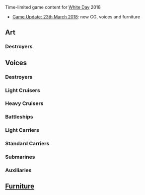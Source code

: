 Time-limited game content for [[wikipedia:White Day|White Day]] 2018
*[[Thread:653732|Game Update: 23th March 2018]]: new CG, voices and furniture
==Art==
===Destroyers===
{{SeasonalTOC|art=x|Oboro}}
{{SeasonalGallery|Oboro/Sasebo}}
==Voices==
{{SeasonalTOC|Mutsuki|Kisaragi|Shiratsuyu|Shigure|Murasame|Yuudachi|Hatsukaze|Maikaze|Fubuki|Shirayuki|Hatsuyuki|Satsuki|Fumizuki|Nagatsuki|Kikuzuki|Mikazuki|Mochizuki|Yayoi|Uzuki|Oboro|Akebono|Sazanami|Ushio|Akatsuki|Hibiki|Ikazuchi|Inazuma|Asashio|Ooshio|Michishio|Arashio|Arare|Kasumi|Kagerou|Shiranui|Kuroshio|Akigumo|Yuugumo|Makigumo|Naganami|Urakaze|Tanikaze|Hamakaze|Tokitsukaze|Teruzuki|Hatsuzuki|Takanami|Asashimo|Libeccio|Okinami|Kazagumo|Arashi|Hagikaze|Umikaze|Kawakaze|Yukikaze|Isokaze|Amatsukaze|Oyashio|Yamakaze|Kamikaze|Asakaze|Harukaze|Matsukaze|Minazuki|Fujinami|Uranami|Yuubari|Tenryuu|Tatsuta|Yura|Kinu|Abukuma|Agano|Noshiro|Yahagi|Sakawa|Natori|Myoukou|Nachi|Ashigara|Haguro|Maya|Choukai|Suzuya|Kumano|Mogami|Aoba|Takao|Atago|Tone|Chikuma|Mikuma|Kinugasa|Zara|Pola|Kongou|Hiei|Haruna|Kirishima|Nagato|Mutsu|Fusou|Yamashiro|Yamato|Musashi|Littorio|Roma|Warspite|Iowa|Shouhou|Houshou|Ryuujou|Chitose|Chiyoda|Zuihou|Ryuuhou|Akagi|Kaga|Shoukaku|Zuikaku|Katsuragi|Graf Zeppelin|I-19|I-168|I-58|I-8|Ro-500|Akashi|Akitsushima|Mizuho|Hayasui|Kashima|Destroyers=x}}
===Destroyers===
{{SeasonalQuotes|
{{SeasonalQuotesInclude|White Day 2015|Destroyers}}
{{SeasonalQuotesInclude|White Day 2016|Destroyers}}
{{SeasonalQuotesInclude|White Day 2017|Destroyers}}
}}
===Light Cruisers===
{{SeasonalQuotes|
{{SeasonalQuotesInclude|White Day 2015|Light Cruisers}}
{{SeasonalQuotesInclude|White Day 2016|Light Cruisers}}
{{SeasonalQuotesInclude|White Day 2017|Light Cruisers}}
}}
===Heavy Cruisers===
{{SeasonalQuotes|
{{SeasonalQuotesInclude|White Day 2015|Heavy Cruisers}}
{{SeasonalQuotesInclude|White Day 2016|Heavy Cruisers}}
{{SeasonalQuotesInclude|White Day 2017|Heavy Cruisers}}
}}
===Battleships===
{{SeasonalQuotes|
{{SeasonalQuotesInclude|White Day 2015|Battleships}}
{{SeasonalQuotesInclude|White Day 2016|Battleships}}
{{SeasonalQuotesInclude|White Day 2017|Battleships}}
}}
===Light Carriers===
{{SeasonalQuotes|
{{SeasonalQuotesInclude|White Day 2015|Light Carriers}}
{{SeasonalQuotesInclude|White Day 2016|Light Carriers}}
{{SeasonalQuotesInclude|White Day 2017|Light Carriers}}
}}
===Standard Carriers===
{{SeasonalQuotes|
{{SeasonalQuotesInclude|White Day 2016|Standard Carriers}}

{{SeasonalQuotesNew}}
{{SeasonalQuote|Akagi
|ja = 提督……このクッキーを、チョコのお返しに？ こんなに沢山！？ では、一つ……ううーん美味しい♪
|en = 
}}
{{SeasonalQuote|Ark Royal
|ja = ほう、お返しか。ここのcultureは悪くない。いただこう。I'm glad.
|en = 
}}
{{SeasonalQuote|Intrepid
|ja = へ？ これは？ What's？ 私なんにもあげてないけど？ ……ふんふん、あら素敵！ じゃあ来年ね！
|en = Huh? What's this? Even I have not given you anything? .....hmm, it's lovely! Look forward to it next year!
}}
}}

===Submarines===
{{SeasonalQuotes|
{{SeasonalQuotesInclude|White Day 2016|Submarines}}
}}
===Auxiliaries===
{{SeasonalQuotes|
{{SeasonalQuotesInclude|White Day 2015|Auxiliaries}}
{{SeasonalQuotesInclude|White Day 2016|Auxiliaries}}
}}

==[[Furniture]]==